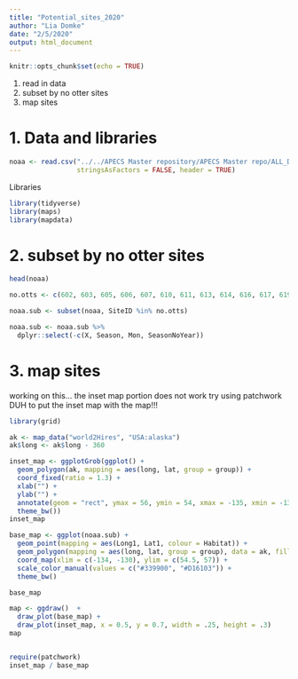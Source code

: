 ```yaml
---
title: "Potential_sites_2020"
author: "Lia Domke"
date: "2/5/2020"
output: html_document
---
```


```r
knitr::opts_chunk$set(echo = TRUE)
```

1. read in data
2. subset by no otter sites
3. map sites


# 1. Data and libraries
```r
noaa <- read.csv("../../APECS Master repository/APECS Master repo/ALL_DATA/noaa_seak_fish_atlas_CLEAN.csv",
                 stringsAsFactors = FALSE, header = TRUE)
```

Libraries
```r
library(tidyverse)
library(maps)
library(mapdata)
```
# 2. subset by no otter sites
```r
head(noaa)

no.otts <- c(602, 603, 605, 606, 607, 610, 611, 613, 614, 616, 617, 619, 620, 162,165)

noaa.sub <- subset(noaa, SiteID %in% no.otts)

noaa.sub <- noaa.sub %>%
  dplyr::select(-c(X, Season, Mon, SeasonNoYear))
```

# 3. map sites

working on this... the inset map portion does not work
try using patchwork DUH to put the inset map with the map!!! 
```r
library(grid)

ak <- map_data("world2Hires", "USA:alaska")
ak$long <- ak$long - 360

inset_map <- ggplotGrob(ggplot() +
  geom_polygon(ak, mapping = aes(long, lat, group = group)) +
  coord_fixed(ratio = 1.3) +
  xlab("") +
  ylab("") +
  annotate(geom = "rect", ymax = 56, ymin = 54, xmax = -135, xmin = -130, fill = NA, colour = "red") +
  theme_bw())
inset_map

base_map <- ggplot(noaa.sub) +
  geom_point(mapping = aes(Long1, Lat1, colour = Habitat)) +
  geom_polygon(mapping = aes(long, lat, group = group), data = ak, fill = "#666666") +
  coord_map(xlim = c(-134, -130), ylim = c(54.5, 57)) +
  scale_color_manual(values = c("#339900", "#D16103")) +
  theme_bw()

base_map 

map <- ggdraw()  +
  draw_plot(base_map) +
  draw_plot(inset_map, x = 0.5, y = 0.7, width = .25, height = .3)
map


require(patchwork)
inset_map / base_map

```

